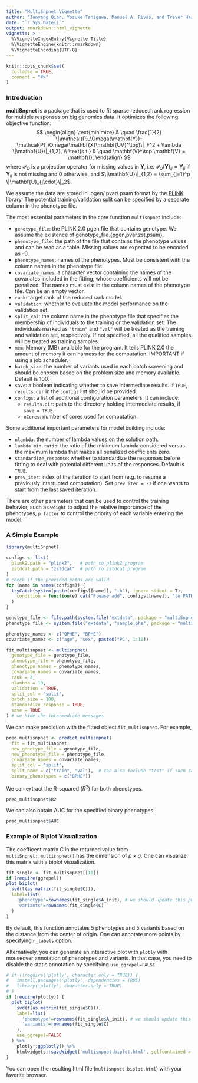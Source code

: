 ```yaml
---
title: "MultiSnpnet Vignette"
author: "Junyang Qian, Yosuke Tanigawa, Manuel A. Rivas, and Trevor Hastie"
date: "`r Sys.Date()`"
output: rmarkdown::html_vignette
vignette: >
  %\VignetteIndexEntry{Vignette Title}
  %\VignetteEngine{knitr::rmarkdown}
  %\VignetteEncoding{UTF-8}
---
```


```r
knitr::opts_chunk$set(
  collapse = TRUE,
  comment = "#>"
)
```

### Introduction

**multiSnpnet** is a package that is used to fit sparse reduced rank regression for multiple responses on big genomics data. It optimizes the following objective function:
$$
\begin{align}
\text{minimize} & \quad  \frac{1}{2} \|\mathcal{P}_\Omega(\mathbf{Y})-\mathcal{P}_\Omega(\mathbf{X}\mathbf{UV}^\top)\|_F^2 + \lambda \|\mathbf{U}\|_{1,2}, \\
\text{s.t.} & \quad \mathbf{V}^\top \mathbf{V} = \mathbf{I},
\end{align}
$$
where $\mathcal{P}_\Omega$ is a projection operator for missing values in $\mathbf{Y}$, i.e. $\mathcal{P}_\Omega(\mathbf{Y})_{ij} = \mathbf{Y}_{ij}$ if $\mathbf{Y}_{ij}$ is not missing and $0$ otherwise, and $\|\mathbf{U}\|_{1,2} = \sum_{j=1}^p \|\mathbf{U}_{j\cdot}\|_2$.

We assume the data are stored in .pgen/.pvar/.psam format by the [PLINK library](https://www.cog-genomics.org/plink/2.0/formats#pgen). The potential training/validation split can be specified by a separate column in the phenotype file.

The most essential parameters in the core function `multisnpnet` include:

- `genotype_file`: the PLINK 2.0 pgen file that contains genotype. We assume the existence of genotype_file.{pgen,pvar.zst,psam}.
- `phenotype_file`: the path of the file that contains the phenotype values and can be read as a table. Missing values are expected to be encoded as -9.
- `phenotype_names`: names of the phenotypes. Must be consistent with the column names in the phenotype file.
- `covariate_names`: a character vector containing the names of the covariates included in the fitting, whose coefficients will not be penalized. The names must exist in the column names of the phenotype file. Can be an empty vector.
- `rank`: target rank of the reduced rank model.
- `validation`: whether to evaluate the model performance on the validation set.
- `split_col`: the column name in the phenotype file that specifies the membership of individuals to the training or the validation set. The individuals marked as `"train"` and `"val"` will be treated as the training and validation set, respectively. If not specified, all the qualified samples will be treated as training samples.
- `mem`: Memory (MB) available for the program. It tells PLINK 2.0 the amount of memory it can harness for the computation. IMPORTANT if using a job scheduler.
- `batch_size`: the number of variants used in each batch screening and should be chosen based on the problem size and memory available. Default is 100.
- `save`: a boolean indicating whether to save intermediate results. If `TRUE`, `results.dir` in the `configs` list should be provided.
- `configs`: a list of additional configuration parameters. It can include:
    + `results.dir`: path to the directory holding intermediate results, if `save = TRUE`.
    + `nCores`: number of cores used for computation.

Some additional important parameters for model building include:

- `nlambda`: the number of lambda values on the solution path.
- `lambda.min.ratio`: the ratio of the minimum lambda considered versus the maximum lambda that makes all penalized coefficients zero.
- `standardize_response`: whether to standardize the responses before fitting to deal with potential different units of the responses. Default is `TRUE`.
- `prev_iter`: index of the iteration to start from (e.g. to resume a previously interrupted computation). Set `prev_iter = -1` if one wants to start from the last saved iteration.

There are other parameters that can be used to control the training behavior, such as `weight` to adjust the relative importance of the phenotypes, `p.factor` to control the priority of each variable entering the model.

### A Simple Example

```r
library(multiSnpnet)
```

```r
configs <- list(
  plink2.path = "plink2",   # path to plink2 program
  zstdcat.path = "zstdcat"  # path to zstdcat program
)
# check if the provided paths are valid
for (name in names(configs)) {
  tryCatch(system(paste(configs[[name]], "-h"), ignore.stdout = T),
    condition = function(e) cat("Please add", configs[[name]], "to PATH, or modify the path in the configs list.")
  )
}
```

```r
genotype_file <- file.path(system.file("extdata", package = "multiSnpnet"), "sample")
phenotype_file <- system.file("extdata", "sample.phe", package = "multiSnpnet")

phenotype_names <- c("QPHE", "BPHE")
covariate_names <- c("age", "sex", paste0("PC", 1:10))

fit_multisnpnet <- multisnpnet(
  genotype_file = genotype_file,
  phenotype_file = phenotype_file,
  phenotype_names = phenotype_names,
  covariate_names = covariate_names,
  rank = 2,
  nlambda = 10,
  validation = TRUE,
  split_col = "split",
  batch_size = 100,
  standardize_response = TRUE,
  save = TRUE
) # we hide the intermediate messages
```

We can make prediction with the fitted object `fit_multisnpnet`. For example,
```r
pred_multisnpnet <- predict_multisnpnet(
  fit = fit_multisnpnet,
  new_genotype_file = genotype_file,
  new_phenotype_file = phenotype_file,
  covariate_names = covariate_names,
  split_col = "split",
  split_name = c("train", "val"),  # can also include "test" if such samples are available in the phenotype file
  binary_phenotypes = c("BPHE"))
```

We can extract the R-squared ($R^2$) for both phenotypes.

```r
pred_multisnpnet$R2
```

We can also obtain AUC for the specified binary phenotypes.

```r
pred_multisnpnet$AUC
```

### Example of Biplot Visualization

The coefficent matrix $C$ in the returned value from `multiSnpnet::multisnpnet()` has the dimension of $p \times q$. One can visualize this matrix with a biplot visualization.

```r
fit_single <- fit_multisnpnet[[10]]
if (require(ggrepel))
plot_biplot(
  svd(t(as.matrix(fit_single$C))),
  label=list(
    'phenotype'=rownames(fit_single$A_init), # we should update this phenotype labels so that it matches with the simple example above.
    'variants'=rownames(fit_single$C)
  )
)
```

By default, this function annotates 5 phenotypes and 5 variants based on the distance from the center of origin. One can annotate more points by specifying `n_labels` option.

Alternatively, you can generate an interactive plot with `plotly` with mouseover annotation of phenotypes and variants. In that case, you need to disable the static annotation by specifying `use_ggrepel=FALSE`.

```r
# if (!require('plotly', character.only = TRUE)) {
#   install.packages('plotly', dependencies = TRUE)
#   library('plotly', character.only = TRUE)
# }
if (require(plotly)) {
  plot_biplot(
    svd(t(as.matrix(fit_single$C))),
    label=list(
      'phenotype'=rownames(fit_single$A_init), # we should update this phenotype labels so that it matches with the simple example above.
      'variants'=rownames(fit_single$C)
    ),
    use_ggrepel=FALSE
  ) %>%
    plotly::ggplotly() %>%
    htmlwidgets::saveWidget('multisnpnet.biplot.html', selfcontained = F, libdir = "lib")
}
```

You can open the resulting html file (`multisnpnet.biplot.html`) with your favorite browser.
